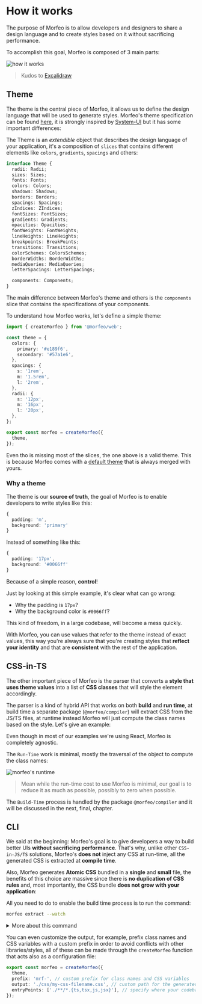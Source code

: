 
# How it works

The purpose of Morfeo is to allow developers and designers to share a design language and to create styles based on it without sacrificing performance.

To accomplish this goal, Morfeo is composed of 3 main parts:

![how it works](/images/how-it-works.png)

> Kudos to [Excalidraw](https://excalidraw.com/)

## Theme

The theme is the central piece of Morfeo, it allows us to define the design language that will be used to generate styles.
Morfeo's theme specification can be found [here](#todo), it is strongly inspired by [System-UI](https://github.com/system-ui/theme-specification) but it has some important differences:

The Theme is an _extendible_ object that describes the design language of your application, it's a composition of `slices` that contains different elements like `colors`, `gradients`, `spacings` and others:

```typescript showLineNumbers {22}
interface Theme {
  radii: Radii;
  sizes: Sizes;
  fonts: Fonts;
  colors: Colors;
  shadows: Shadows;
  borders: Borders;
  spacings: Spacings;
  zIndices: ZIndices;
  fontSizes: FontSizes;
  gradients: Gradients;
  opacities: Opacities;
  fontWeights: FontWeights;
  lineHeights: LineHeights;
  breakpoints: BreakPoints;
  transitions: Transitions;
  colorSchemes: ColorsSchemes;
  borderWidths: BorderWidths;
  mediaQueries: MediaQueries;
  letterSpacings: LetterSpacings;

  components: Components;
}
```

The main difference between Morfeo's theme and others is the `components` slice that contains the specifications of your components.

To understand how Morfeo works, let's define a simple theme:

```typescript filename="src/morfeo.ts" showLineNumbers copy
import { createMorfeo } from '@morfeo/web';

const theme = {
  colors: {
    primary: '#e189f6',
    secondary: '#57a1e6',
  },
  spacings: {
    s: '1rem',
    m: '1.5rem',
    l: '2rem',
  },
  radii: {
    s: '12px',
    m: '16px',
    l: '20px',
  },
};

export const morfeo = createMorfeo({
  theme,
});
```

<Callout type="info">

Even tho is missing most of the slices, the one above is a valid theme.
This is because Morfeo comes with a [default theme](#todo) that is always merged with yours.

</Callout>

### Why a theme

The theme is our **source of truth**, the goal of Morfeo is to enable developers to write styles like this:

```typescript
{
  padding: 'm',
  background: 'primary'
}
```

Instead of something like this:

```typescript
{
  padding: '17px',
  background: '#0066ff'
}
```

Because of a simple reason, **control**!

Just by looking at this simple example, it's clear what can go wrong:

- Why the padding is `17px`?
- Why the background color is `#0066ff`?

This kind of freedom, in a large codebase, will become a mess quickly.

With Morfeo, you can use values that refer to the theme instead of exact values, this way you're always sure that you're creating styles that **reflect your identity** and that are **consistent** with the rest of the application.

## CSS-in-TS

The other important piece of Morfeo is the parser that converts a **style that uses theme values** into a list of **CSS classes** that will style the element accordingly.

The parser is a kind of hybrid API that works on both **build** and **run time**, at build time a separate package (`@morfeo/compiler`) will extract CSS from the JS/TS files, at runtime instead Morfeo will just compute the class names based on the style.
Let's give an example:

<AgnosticExample />

<Callout type="default">

Even though in most of our examples we're using React, Morfeo is completely agnostic.

</Callout>

The `Run-Time` work is minimal, mostly the traversal of the object to compute the class names:

![morfeo's runtime](/images/run-time.png)

> Mean while the run-time cost to use Morfeo is minimal, our goal is to reduce it as much as possible, possibly to zero when possible.

The `Build-Time` process is handled by the package `@morfeo/compiler` and it will be discussed in the next, final, chapter.

## CLI

We said at the beginning: Morfeo's goal is to give developers a way to build better UIs **without sacrificing performance**.
That's why, unlike other `CSS-in-JS/TS` solutions, Morfeo's **does not** inject any CSS at run-time, all the generated CSS is extracted at **compile time**.

Also, Morfeo generates **Atomic CSS** bundled in a **single** and **small** file, the benefits of this choice are massive since there is **no duplication of CSS rules** and, most importantly, the CSS bundle **does not grow with your application**:

<BundleSize showText={false} />

All you need to do to enable the build time process is to run the command:

```sh
morfeo extract --watch
```

<details>
  <summary>More about this command</summary>

We suggest you run Morfeo's CLI and your application together in development:

```sh
concurrently \"morfeo extract --watch\" \"npm run dev\"
```

You'll also need to install `concurrently`:

```sh npm2yarn
npm i concurrently
```

</details>

You can even customize the output, for example, prefix class names and CSS variables with a custom prefix in order to avoid conflicts with other libraries/styles, all of these can be made through the `createMorfeo` function that acts also as a configuration file:

```typescript
export const morfeo = createMorfeo({
  theme,
  prefix: 'mrf-', // custom prefix for class names and CSS variables
  output: './css/my-css-filename.css', // custom path for the generated CSS
  entryPoints: ['./**/*.{ts,tsx,js,jsx}'], // specify where your codebase is
});
```
